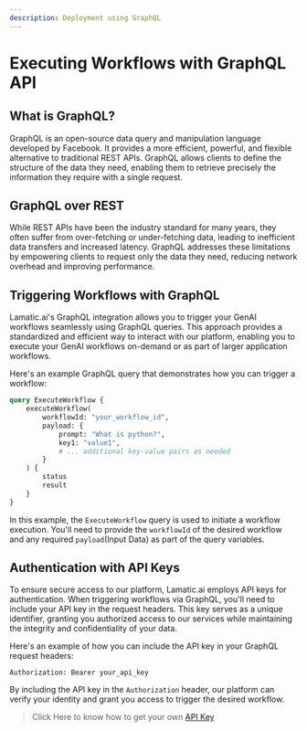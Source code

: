 ---
description: Deployment using GraphQL
---

# Executing Workflows with GraphQL API

## What is GraphQL?

GraphQL is an open-source data query and manipulation language developed by Facebook. It provides a more efficient, powerful, and flexible alternative to traditional REST APIs. GraphQL allows clients to define the structure of the data they need, enabling them to retrieve precisely the information they require with a single request.

## GraphQL over REST

While REST APIs have been the industry standard for many years, they often suffer from over-fetching or under-fetching data, leading to inefficient data transfers and increased latency. GraphQL addresses these limitations by empowering clients to request only the data they need, reducing network overhead and improving performance.

## Triggering Workflows with GraphQL

Lamatic.ai's GraphQL integration allows you to trigger your GenAI workflows seamlessly using GraphQL queries. This approach provides a standardized and efficient way to interact with our platform, enabling you to execute your GenAI workflows on-demand or as part of larger application workflows.

Here's an example GraphQL query that demonstrates how you can trigger a workflow:

```graphql
query ExecuteWorkflow {
    executeWorkflow(
        workflowId: "your_workflow_id",
        payload: {
            prompt: "What is python?",
            key1: "value1",
            # ... additional key-value pairs as needed
        }
    ) {
        status
        result
    }
}
```

In this example, the `ExecuteWorkflow` query is used to initiate a workflow execution. You'll need to provide the `workflowId` of the desired workflow and any required `payload`(Input Data) as part of the query variables.

## Authentication with API Keys

To ensure secure access to our platform, Lamatic.ai employs API keys for authentication. When triggering workflows via GraphQL, you'll need to include your API key in the request headers. This key serves as a unique identifier, granting you authorized access to our services while maintaining the integrity and confidentiality of your data.

Here's an example of how you can include the API key in your GraphQL request headers:

```
Authorization: Bearer your_api_key
```

By including the API key in the `Authorization` header, our platform can verify your identity and grant you access to trigger the desired workflow.

> Click Here to know how to get your own [API Key](/docs/keys)